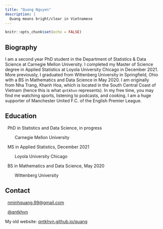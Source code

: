 ```yaml
---
title: "Quang Nguyen"
description: |
  Quang means bright/clear in Vietnamese
---
```


```r
knitr::opts_chunk$set(echo = FALSE)
```

## Biography

<!-- <center> -->

<!-- ![](qpic2.png){width=45%} -->

<!-- </center> -->

I am a second year PhD student in the Department of Statistics & Data Science at Carnegie Mellon University.
I completed my Master of Science degree in Applied Statistics at Loyola University Chicago in December 2021. More previously, I graduated from Wittenberg University in Springfield, Ohio with a BS in Mathematics and Data Science in May 2020. I am originally from Nha Trang, Khanh Hoa, which is located in the South Central Coast of Vietnam (hence this is what `qntkhvn` represents). In my free time, you may find me watching sports, listening to podcasts, and cooking. I am a huge supporter of Manchester United F.C. of the English Premier League.

## Education

<i class="fas fa-graduation-cap"></i> &nbsp;
PhD in Statistics and Data Science, in progress

&nbsp; &nbsp; &nbsp; &nbsp; Carnegie Mellon University

<i class="fas fa-graduation-cap"></i> &nbsp;
MS in Applied Statistics, December 2021

&nbsp; &nbsp; &nbsp; &nbsp; Loyola University Chicago

<i class="fas fa-graduation-cap"></i> &nbsp;
BS in Mathematics and Data Science, May 2020

&nbsp; &nbsp; &nbsp; &nbsp; Wittenberg University

## Contact

<font size="4"><i class="fas fa-envelope"></i></font> &nbsp; <nminhquang.99@gmail.com>

<font size="4"><i class="fab fa-twitter"></i></font> &nbsp; [\@qntkhvn](https://twitter.com/qntkhvn)

My old website: [qntkhvn.github.io/quang](https://qntkhvn.github.io/quang)